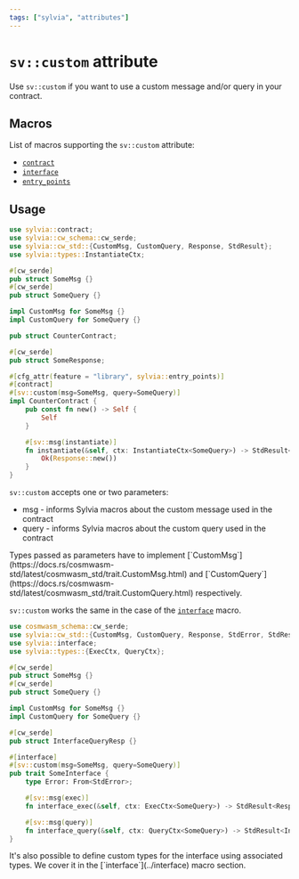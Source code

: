 ```yaml
---
tags: ["sylvia", "attributes"]
---
```



# `sv::custom` attribute

Use `sv::custom` if you want to use a custom message and/or query in your contract.

## Macros

List of macros supporting the `sv::custom` attribute:

- [`contract`](../contract)
- [`interface`](../interface)
- [`entry_points`](../entry-points)

## Usage

```rust
use sylvia::contract;
use sylvia::cw_schema::cw_serde;
use sylvia::cw_std::{CustomMsg, CustomQuery, Response, StdResult};
use sylvia::types::InstantiateCtx;

#[cw_serde]
pub struct SomeMsg {}
#[cw_serde]
pub struct SomeQuery {}

impl CustomMsg for SomeMsg {}
impl CustomQuery for SomeQuery {}

pub struct CounterContract;

#[cw_serde]
pub struct SomeResponse;

#[cfg_attr(feature = "library", sylvia::entry_points)]
#[contract]
#[sv::custom(msg=SomeMsg, query=SomeQuery)]
impl CounterContract {
    pub const fn new() -> Self {
        Self
    }

    #[sv::msg(instantiate)]
    fn instantiate(&self, ctx: InstantiateCtx<SomeQuery>) -> StdResult<Response<SomeMsg>> {
        Ok(Response::new())
    }
}
```

`sv::custom` accepts one or two parameters:

- msg - informs Sylvia macros about the custom message used in the contract
- query - informs Sylvia macros about the custom query used in the contract

<Callout>
  Types passed as parameters have to implement
  [`CustomMsg`](https://docs.rs/cosmwasm-std/latest/cosmwasm_std/trait.CustomMsg.html) and
  [`CustomQuery`](https://docs.rs/cosmwasm-std/latest/cosmwasm_std/trait.CustomQuery.html)
  respectively.
</Callout>

`sv::custom` works the same in the case of the [`interface`](../interface) macro.

```rust
use cosmwasm_schema::cw_serde;
use sylvia::cw_std::{CustomMsg, CustomQuery, Response, StdError, StdResult};
use sylvia::interface;
use sylvia::types::{ExecCtx, QueryCtx};

#[cw_serde]
pub struct SomeMsg {}
#[cw_serde]
pub struct SomeQuery {}

impl CustomMsg for SomeMsg {}
impl CustomQuery for SomeQuery {}

#[cw_serde]
pub struct InterfaceQueryResp {}

#[interface]
#[sv::custom(msg=SomeMsg, query=SomeQuery)]
pub trait SomeInterface {
    type Error: From<StdError>;

    #[sv::msg(exec)]
    fn interface_exec(&self, ctx: ExecCtx<SomeQuery>) -> StdResult<Response<SomeMsg>>;

    #[sv::msg(query)]
    fn interface_query(&self, ctx: QueryCtx<SomeQuery>) -> StdResult<InterfaceQueryResp>;
}
```

<Callout>
  It's also possible to define custom types for the interface using associated types. We cover it in
  the [`interface`](../interface) macro section.
</Callout>
